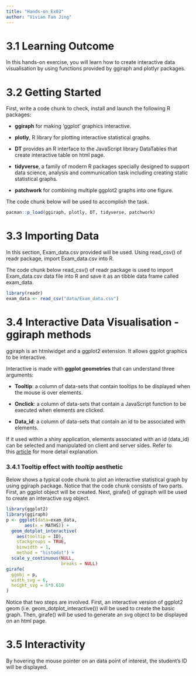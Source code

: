 ```yaml
---
title: "Hands-on_Ex03"
author: "Vivian Fan Jing"
---
```


# 3.1 Learning Outcome

In this hands-on exercise, you will learn how to create interactive data visualisation by using functions provided by ggiraph and plotlyr packages.

# 3.2 Getting Started

First, write a code chunk to check, install and launch the following R packages:

-   **ggiraph** for making ‘ggplot’ graphics interactive.

-   **plotly**, R library for plotting interactive statistical graphs.

-   **DT** provides an R interface to the JavaScript library DataTables that create interactive table on html page.

-   **tidyverse**, a family of modern R packages specially designed to support data science, analysis and communication task including creating static statistical graphs.

-   **patchwork** for combining multiple ggplot2 graphs into one figure.

The code chunk below will be used to accomplish the task.

```r
pacman::p_load(ggiraph, plotly, DT, tidyverse, patchwork)
```

# 3.3 Importing Data

In this section, Exam_data.csv provided will be used. Using read_csv() of readr package, import Exam_data.csv into R.

The code chunk below read_csv() of readr package is used to import Exam_data.csv data file into R and save it as an tibble data frame called exam_data.

```r
library(readr)
exam_data <- read_csv("data/Exam_data.csv")
```

# 3.4 Interactive Data Visualisation - ggiraph methods

ggiraph is an htmlwidget and a ggplot2 extension. It allows ggplot graphics to be interactive.

Interactive is made with **ggplot geometries** that can understand three arguments:

-   **Tooltip**: a column of data-sets that contain tooltips to be displayed when the mouse is over elements.

-   **Onclick**: a column of data-sets that contain a JavaScript function to be executed when elements are clicked.

-   **Data_id**: a column of data-sets that contain an id to be associated with elements.

If it used within a shiny application, elements associated with an id (data_id) can be selected and manipulated on client and server sides. Refer to this [article](https://www.ardata.fr/ggiraph-book/selections.html) for more detail explanation.

### **3.4.1 Tooltip effect with *tooltip* aesthetic**

Below shows a typical code chunk to plot an interactive statistical graph by using ggiraph package. Notice that the code chunk consists of two parts. First, an ggplot object will be created. Next, girafe() of ggiraph will be used to create an interactive svg object.

```r
library(ggplot2)
library(ggiraph)
p <- ggplot(data=exam_data, 
       aes(x = MATHS)) +
  geom_dotplot_interactive(
    aes(tooltip = ID),
    stackgroups = TRUE, 
    binwidth = 1, 
    method = "histodot") +
  scale_y_continuous(NULL, 
                     breaks = NULL)
girafe(
  ggobj = p,
  width_svg = 6,
  height_svg = 6*0.618
)
```

Notice that two steps are involved. First, an interactive version of ggplot2 geom (i.e. geom_dotplot_interactive()) will be used to create the basic graph. Then, girafe() will be used to generate an svg object to be displayed on an html page.

# 3.5 Interactivity

By hovering the mouse pointer on an data point of interest, the student’s ID will be displayed.
